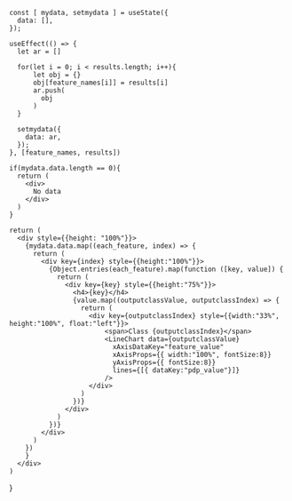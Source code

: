 
    const [ mydata, setmydata ] = useState({
      data: [],
    });

    useEffect(() => {
      let ar = []

      for(let i = 0; i < results.length; i++){
          let obj = {}
          obj[feature_names[i]] = results[i]
          ar.push(
            obj
          )
      }

      setmydata({
        data: ar,
      });
    }, [feature_names, results])

    if(mydata.data.length == 0){
      return (
        <div>
          No data
        </div>
      )
    }

    return (
      <div style={{height: "100%"}}>
        {mydata.data.map((each_feature, index) => {
          return (
            <div key={index} style={{height:"100%"}}>
              {Object.entries(each_feature).map(function ([key, value]) {
                return (
                  <div key={key} style={{height:"75%"}}>
                    <h4>{key}</h4>
                    {value.map((outputclassValue, outputclassIndex) => {
                      return (
                        <div key={outputclassIndex} style={{width:"33%", height:"100%", float:"left"}}>
                            <span>Class {outputclassIndex}</span>
                            <LineChart data={outputclassValue}
                              xAxisDataKey="feature_value"
                              xAxisProps={{ width:"100%", fontSize:8}}
                              yAxisProps={{ fontSize:8}}
                              lines={[{ dataKey:"pdp_value"}]}
                            />
                        </div>
                      )
                    })}
                  </div>
                )
              })}
            </div>
          )
        })
        }
      </div>
    )
    
}